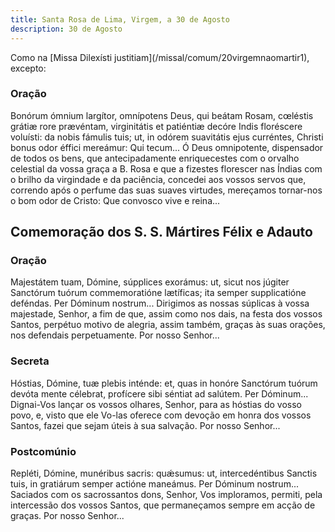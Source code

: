 ```yaml
---
title: Santa Rosa de Lima, Virgem, a 30 de Agosto
description: 30 de Agosto
---
```


<aside>
  Como na [Missa Dilexísti justitiam](/missal/comum/20virgemnaomartir1),
  excepto:
</aside>

### Oração

<div class="side-by-side not-content">
  <span>
    Bonórum ómnium largítor, omnípotens Deus, qui beátam Rosam, cœléstis grátiæ
    rore prævéntam, virginitátis et patiéntiæ decóre Indis floréscere voluísti:
    da nobis fámulis tuis; ut, in odórem suavitátis ejus curréntes, Christi
    bonus odor éffici mereámur: Qui tecum...
  </span>
  <span>
    Ó Deus omnipotente, dispensador de todos os bens, que antecipadamente
    enriquecestes com o orvalho celestial da vossa graça a B. Rosa e que a
    fizestes florescer nas Índias com o brilho da virgindade e da paciência,
    concedei aos vossos servos que, correndo após o perfume das suas suaves
    virtudes, mereçamos tornar-nos o bom odor de Cristo: Que convosco vive e
    reina...
  </span>
</div>

## Comemoração dos S. S. Mártires Félix e Adauto

### Oração

<div class="side-by-side not-content">
  <span>
    Majestátem tuam, Dómine, súpplices exorámus: ut, sicut nos júgiter Sanctórum
    tuórum commemoratióne lætíficas; ita semper supplicatióne deféndas. Per
    Dóminum nostrum...
  </span>
  <span>
    Dirigimos as nossas súplicas à vossa majestade, Senhor, a fim de que, assim
    como nos dais, na festa dos vossos Santos, perpétuo motivo de alegria, assim
    também, graças às suas orações, nos defendais perpetuamente. Por nosso
    Senhor...
  </span>
</div>

### Secreta

<div class="side-by-side not-content">
  <span>
    Hóstias, Dómine, tuæ plebis inténde: et, quas in honóre Sanctórum tuórum
    devóta mente célebrat, profícere sibi séntiat ad salútem. Per Dóminum...
  </span>
  <span>
    Dignai-Vos lançar os vossos olhares, Senhor, para as hóstias do vosso povo,
    e, visto que ele Vo-las oferece com devoção em honra dos vossos Santos,
    fazei que sejam úteis à sua salvação. Por nosso Senhor...
  </span>
</div>

### Postcomúnio

<div class="side-by-side not-content">
  <span>
    Repléti, Dómine, munéribus sacris: quǽsumus: ut, intercedéntibus Sanctis
    tuis, in gratiárum semper actióne maneámus. Per Dóminum nostrum...
  </span>
  <span>
    Saciados com os sacrossantos dons, Senhor, Vos imploramos, permiti, pela
    intercessão dos vossos Santos, que permaneçamos sempre em acção de graças.
    Por nosso Senhor...
  </span>
</div>
